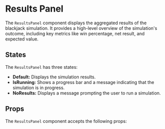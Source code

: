 
<Meta of={ResultsPanelStories} />

# Results Panel

The `ResultsPanel` component displays the aggregated results of the blackjack simulation. It provides a high-level overview of the simulation's outcome, including key metrics like win percentage, net result, and expected value.

<Canvas>
  <Story of={ResultsPanelStories.Default} />
</Canvas>

## States

The `ResultsPanel` has three states:

- **Default:** Displays the simulation results.
- **IsRunning:** Shows a progress bar and a message indicating that the simulation is in progress.
- **NoResults:** Displays a message prompting the user to run a simulation.

<Canvas>
  <Story of={ResultsPanelStories.IsRunning} />
  <Story of={ResultsPanelStories.NoResults} />
</Canvas>

## Props

The `ResultsPanel` component accepts the following props:

<ArgsTable of={ResultsPanel} />
